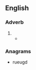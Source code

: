==English==

===Adverb===
{{head|en|adverb}}

# {{obsolete spelling of|only|lang=en}}
#* {{quote-book|year=1643|author=Sir Thomas Browne|title=Religio Medici|passage=''All flesh is grasse'', is not '''onely''' metaphorically, but literally true, for all those creatures we behold, are but the hearbs of the field, digested into flesh in them, or more remotely carnified in our selves.}}
#: {{rfquotek|Edmund Spenser|lang=en}}

===Anagrams===
* rueugd{{anagrams|en|Loney|Olney|Onley|enoyl}}